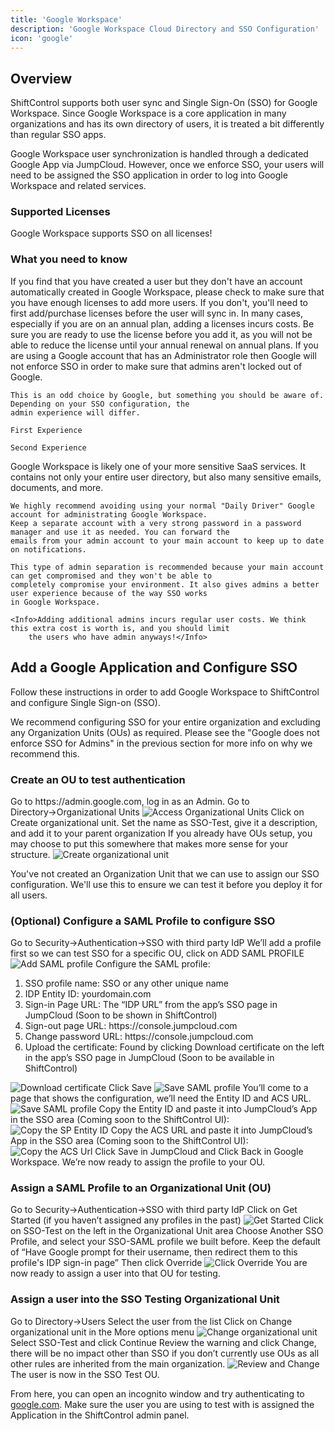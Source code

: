 ```yaml
---
title: 'Google Workspace'
description: 'Google Workspace Cloud Directory and SSO Configuration'
icon: 'google'
---
```


## Overview

ShiftControl supports both user sync and Single Sign-On (SSO) for Google Workspace. Since Google Workspace is a core application in many organizations and has its own directory of users, it is treated a bit differently than regular SSO apps.

Google Workspace user synchronization is handled through a dedicated Google App via JumpCloud. However, once we enforce SSO, your users will need to be assigned the SSO application in order to log into Google Workspace and related services.

### Supported Licenses

Google Workspace supports SSO on all licenses!

### What you need to know

<Accordion title="Google will only provision a user if licenses are available">
    If you find that you have created a user but they don't have an account automatically created in Google Workspace,
    please check to make sure that you have enough licenses to add more users.
    If you don't, you'll need to first add/purchase licenses before the user will sync in.
    <Note>In many cases, especially if you are on an annual plan, adding a licenses incurs costs. Be sure you are ready
        to use the license before you add it, as you will not be able to reduce the license until your annual renewal on
        annual plans.</Note>
</Accordion>

<Accordion title="Google does not enforce SSO for Admins">
    If you are using a Google account that has an Administrator role then Google will not enforce SSO in order to make
    sure that admins aren't locked out of Google.

    This is an odd choice by Google, but something you should be aware of. Depending on your SSO configuration, the
    admin experience will differ.

    First Experience

    Second Experience
</Accordion>

<Accordion title="We always recommend having a separate admin account to administer Google Workspace">
    Google Workspace is likely one of your more sensitive SaaS services. It contains not only your entire user
    directory, but also many sensitive emails, documents, and more.

    We highly recommend avoiding using your normal "Daily Driver" Google account for administrating Google Workspace.
    Keep a separate account with a very strong password in a password manager and use it as needed. You can forward the
    emails from your admin account to your main account to keep up to date on notifications.

    This type of admin separation is recommended because your main account can get compromised and they won't be able to
    completely compromise your environment. It also gives admins a better user experience because of the way SSO works
    in Google Workspace.

    <Info>Adding additional admins incurs regular user costs. We think this extra cost is worth is, and you should limit
        the users who have admin anyways!</Info>
</Accordion>

## Add a Google Application and Configure SSO

Follow these instructions in order to add Google Workspace to ShiftControl and configure Single Sign-on (SSO).

We recommend configuring SSO for your entire organization and excluding any Organization Units (OUs) as required. Please see the "Google does not enforce SSO for Admins" in the previous section for more info on why we recommend this.

### Create an OU to test authentication

<Steps>
    <Step title="Log in to the Google Workspace Admin Panel">
        Go to https://admin.google.com, log in as an Admin.
    </Step>
    <Step title="Manage OUs">
        Go to Directory→Organizational Units
        <img
            src="/images/App-Guides/Google/Google - Organizational Units.png"
            alt="Access Organizational Units"
        />
    </Step>
    <Step title="Create an OU">
        Click on Create organizational unit.
    </Step>
    <Step title="Create an OU">
        Set the name as SSO-Test, give it a description, and add it to your parent organization
        <Note>If you already have OUs setup, you may choose to put this somewhere that makes more sense for your
            structure.</Note>
        <img
            src="/images/App-Guides/Google/Google - Create organizational unit.png"
            alt="Create organizational unit"
        />
    </Step>
</Steps>

You've not created an Organization Unit that we can use to assign our SSO configuration. We'll use this to ensure we can test it before you deploy it for all users.

### (Optional) Configure a SAML Profile to configure SSO

<Steps>
    <Step title="Go to SSO with third-party IdP">
        Go to Security→Authentication→SSO with third party IdP
    </Step>
    <Step title="Add SAML profile">
        We’ll add a profile first so we can test SSO for a specific OU, click on ADD SAML PROFILE
        <img
            src="/images/App-Guides/Google/Google - Add SAML profile.png"
            alt="Add SAML profile"
        />
    </Step>
    <Step title="Configure the SAML profile">
        Configure the SAML profile:
        <ol>
            <li>SSO profile name: SSO or any other unique name</li>
            <li>IDP Entity ID: yourdomain.com</li>
            <li>Sign-in Page URL: The “IDP URL” from the app’s SSO page in JumpCloud (Soon to be shown in
                ShiftControl)
            </li>
            <li>Sign-out page URL: https://console.jumpcloud.com</li>
            <li>Change password URL: https://console.jumpcloud.com</li>
            <li>Upload the certificate: Found by clicking Download certificate on the left in the app’s SSO page in
                JumpCloud (Soon to be available in ShiftControl)
            </li>
        </ol>
        <img
            src="/images/App-Guides/Google/Google - Download Certificate.png"
            alt="Download certificate"
        />
    </Step>
    <Step title="Save the profile">
        Click Save
        <img
            src="/images/App-Guides/Google/Google - Save SAML profile.png"
            alt="Save SAML profile"
        />
    </Step>
    <Step title="Review the configuration page">
        You’ll come to a page that shows the configuration, we’ll need the Entity ID and ACS URL.
        <img
            src="/images/App-Guides/Google/Google - Review configuration.png"
            alt="Save SAML profile"
        />
    </Step>
    <Step title="Copy the SP Entity ID">
        Copy the Entity ID and paste it into JumpCloud’s App in the SSO area (Coming soon to the ShiftControl UI):
        <img
            src="/images/App-Guides/Google/Google - Copy SP Entity ID.png"
            alt="Copy the SP Entity ID"
        />
    </Step>
    <Step title="Copy the ACS Url">
        Copy the ACS URL and paste it into JumpCloud’s App in the SSO area (Coming soon to the ShiftControl UI):
        <img
            src="/images/App-Guides/Google/Google - Copy ACS Url.png"
            alt="Copy the ACS Url"
        />
    </Step>
    <Step title="Save">
        Click Save in JumpCloud and Click Back in Google Workspace. We’re now ready to assign the profile to your OU.
    </Step>
</Steps>

### Assign a SAML Profile to an Organizational Unit (OU)

<Steps>
    <Step title="Go to SSO with third-party IdP">
        Go to Security→Authentication→SSO with third party IdP
    </Step>
    <Step title="Click on Get Started">
        Click on Get Started (if you haven’t assigned any profiles in the past)
        <img
            src="/images/App-Guides/Google/Google - Get Started.png"
            alt="Get Started"
        />
    </Step>
    <Step title="Select SSO-Test in Organizational Unit area">
        Click on SSO-Test on the left in the Organizational Unit area
    </Step>
    <Step title="Choose Another SSO Profile">
        Choose Another SSO Profile, and select your SSO-SAML profile we built before.
    </Step>
    <Step title="Set Google prompt for username">
        Keep the default of “Have Google prompt for their username, then redirect them to this profile's IDP sign-in
        page”
    </Step>
    <Step title="Click Override">
        Then click Override
        <img
            src="/images/App-Guides/Google/Google - Click Override.png"
            alt="Click Override"
        />
    </Step>
    <Step title="Assign a user into the OU for testing">
        You are now ready to assign a user into that OU for testing.
    </Step>
</Steps>

### Assign a user into the SSO Testing Organizational Unit

<Steps>
    <Step title="Go to the users directory">
        Go to Directory→Users
    </Step>
    <Step title="Select the user from the list">
        Select the user from the list
    </Step>
    <Step title="Change organizational unit">
        Click on Change organizational unit in the More options menu
        <img
            src="/images/App-Guides/Google/Google - Change organizational unit.png"
            alt="Change organizational unit"
        />
    </Step>
    <Step title="Select SSO-Test and click Continue">
        Select SSO-Test and click Continue
    </Step>
    <Step title="Review the warning and click Change">
        Review the warning and click Change, there will be no impact other than SSO if you don’t currently use OUs as
        all other rules are inherited from the main organization.
        <img
            src="/images/App-Guides/Google/Google - Review and Change.png"
            alt="Review and Change"
        />
    </Step>
    <Step title="Verify user in SSO Test OU">
        The user is now in the SSO Test OU.
    </Step>
</Steps>

From here, you can open an incognito window and try authenticating to [google.com](http://google.com). Make sure the user you are using to test with is assigned the Application in the ShiftControl admin panel.